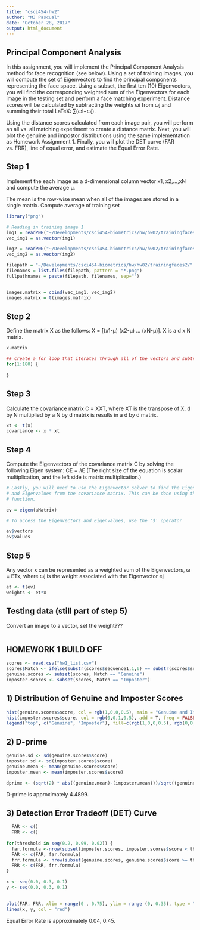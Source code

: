 ```yaml
---
title: "csci454-hw2"
author: "MJ Pascual"
date: "October 28, 2017"
output: html_document
---
```


## Principal Component Analysis
In this assignment, you will implement the Principal Component Analysis method for face recognition (see below). Using a set of training images, you will compute the set of Eigenvectors to find the principal components representing the face space. Using a subset, the first ten (10) Eigenvectors, you will find the corresponding weighted sum of the Eigenvectors for each image in the testing set and perform a face matching experiment. Distance scores will be calculated by subtracting the weights ωi from ωj and summing their total LaTeX: ∑(ωi−ωj).

Using the distance scores calculated from each image pair, you will perform an all vs. all matching experiment to create a distance matrix. Next, you will plot the genuine and impostor distributions using the same implementation as Homework Assignment 1. Finally, you will plot the DET curve (FAR vs. FRR), line of equal error, and estimate the Equal Error Rate.

## Step 1
Implement the each image as a d-dimensional column vector x1, x2,...,xN and compute the average µ. 

The mean is the row-wise mean when all of the images are stored in a single matrix. Compute average of training set
```r
library("png")

# Reading in training image 1
img1 = readPNG("~/Developments/csci454-biometrics/hw/hw02/trainingfaces2/1_0.png")
vec_img1 = as.vector(img1)

img2 = readPNG("~/Developments/csci454-biometrics/hw/hw02/trainingfaces2/2_0.png")
vec_img2 = as.vector(img2)

filepath = "~/Developments/csci454-biometrics/hw/hw02/trainingfaces2/"
filenames = list.files(filepath, pattern = "*.png")
fullpathnames = paste(filepath, filenames, sep="")


images.matrix = cbind(vec_img1, vec_img2)
images.matrix = t(images.matrix)
```

## Step 2
Define the matrix X as the follows: X = [(x1-µ) (x2-µ) ... (xN-µ)]. X is a d x N matrix.

```r
x.matrix

## create a for loop that iterates through all of the vectors and subtracts the mean from each vector?
for(1:180) {
  
}
```

## Step 3
Calculate the covariance matrix C = XXT, where XT is the transpose of X. d by N multiplied by a N by d matrix is results in a d by d matrix.
```r
xt <- t(x)
covariance <- x * xt
```

## Step 4
Compute the Eigenvectors of the covariance matrix C by solving the following Eigen system: CE = 𝜆E (The right size of the equation is scalar multiplication, and the left side is matrix multiplication.)
```r
# Lastly, you will need to use the Eigenvector solver to find the Eigenvectors 
# and Eigenvalues from the covariance matrix. This can be done using the 'eigen' 
# function.

ev = eigen(aMatrix)

# To access the Eigenvectors and Eigenvalues, use the '$' operator

ev$vectors
ev$values
```

## Step 5 
Any vector x can be represented as a weighted sum of the Eigenvectors, ω = ETx, where ωj is the weight associated with the Eigenvector ej
```r
et <- t(ev)
weights <- et*x
```

## Testing data (still part of step 5)
Convert an image to a vector, set the weight???

``` r


```

## HOMEWORK 1 BUILD OFF


```r
scores <- read.csv("hw1_list.csv")
scores$Match <- ifelse(substr(scores$sequence1,1,6) == substr(scores$sequence2,1,6),"Genuine", "Imposter")
genuine.scores <- subset(scores, Match == "Genuine")
imposter.scores <- subset(scores, Match == "Imposter")

```

## 1) Distribution of Genuine and Imposter Scores

```r
hist(genuine.scores$score, col = rgb(1,0,0,0.5), main = "Genuine and Imposter Distribution", xlab = "Distance Scores", ylab = "Frequency", freq = FALSE)
hist(imposter.scores$score, col = rgb(0,0,1,0.5), add = T, freq = FALSE)
legend("top", c("Genuine", "Imposter"), fill=c(rgb(1,0,0,0.5), rgb(0,0,1,0.5)))


```

## 2) D-prime
```r
genuine.sd <- sd(genuine.scores$score)
imposter.sd <- sd(imposter.scores$score)
genuine.mean <- mean(genuine.scores$score)
imposter.mean <- mean(imposter.scores$score)

dprime <- (sqrt(2) * abs((genuine.mean)-(imposter.mean)))/sqrt((genuine.sd^2)+(imposter.sd^2))

```

D-prime is approximately 4.4899.


## 3) Detection Error Tradeoff (DET) Curve

```r
  FAR <- c()
  FRR <- c()
  
for(threshold in seq(0.2, 0.99, 0.02)) {
  far.formula <-nrow(subset(imposter.scores, imposter.scores$score < threshold))/nrow(imposter.scores)
  FAR <- c(FAR, far.formula)
  frr.formula <- nrow(subset(genuine.scores, genuine.scores$score >= threshold))/nrow(genuine.scores)
  FRR <- c(FRR, frr.formula)
}

x <- seq(0.0, 0.3, 0.1)
y <- seq(0.0, 0.3, 0.1)

  
plot(FAR, FRR, xlim = range(0 , 0.75), ylim = range (0, 0.35), type = "l", col = "blue")
lines(x, y, col = "red")

```

Equal Error Rate is approximately 0.04, 0.45. 
